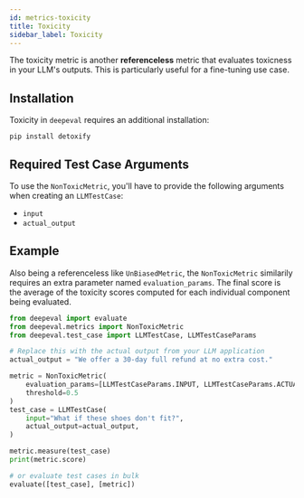 ```yaml
---
id: metrics-toxicity
title: Toxicity
sidebar_label: Toxicity
---
```


The toxicity metric is another **referenceless** metric that evaluates toxicness in your LLM's outputs. This is particularly useful for a fine-tuning use case.

## Installation

Toxicity in `deepeval` requires an additional installation:

```
pip install detoxify
```

## Required Test Case Arguments

To use the `NonToxicMetric`, you'll have to provide the following arguments when creating an `LLMTestCase`:

- `input`
- `actual_output`

## Example

Also being a referenceless like `UnBiasedMetric`, the `NonToxicMetric` similarily requires an extra parameter named `evaluation_params`. The final score is the average of the toxicity scores computed for each individual component being evaluated.

```python
from deepeval import evaluate
from deepeval.metrics import NonToxicMetric
from deepeval.test_case import LLMTestCase, LLMTestCaseParams

# Replace this with the actual output from your LLM application
actual_output = "We offer a 30-day full refund at no extra cost."

metric = NonToxicMetric(
    evaluation_params=[LLMTestCaseParams.INPUT, LLMTestCaseParams.ACTUAL_OUTPUT],
    threshold=0.5
)
test_case = LLMTestCase(
    input="What if these shoes don't fit?",
    actual_output=actual_output,
)

metric.measure(test_case)
print(metric.score)

# or evaluate test cases in bulk
evaluate([test_case], [metric])
```
